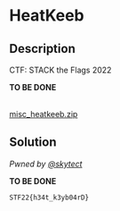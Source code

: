 # HeatKeeb

## Description

CTF: STACK the Flags 2022

**TO BE DONE**

<br />
<a href="/files/stacktheflags-2022/misc_heatkeeb.zip" download>
  misc_heatkeeb.zip
</a>

## Solution

_Pwned by [@skytect](https://github.com/skytect)_

**TO BE DONE**

`STF22{h34t_k3yb04rD}`
